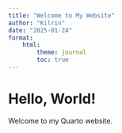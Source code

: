 ```yaml
---
title: "Welcome to My Website"
author: "Kilrin"
date: "2025-01-24"
format:
    html:
        theme: journal
        toc: true
---
```

# Hello, World!
Welcome to my Quarto website.